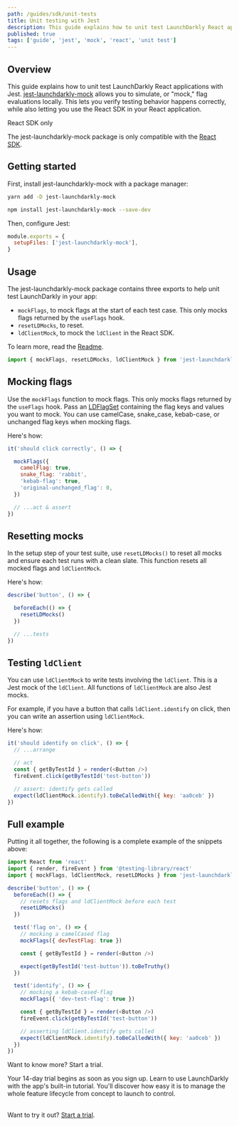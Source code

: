 ```yaml
---
path: /guides/sdk/unit-tests
title: Unit testing with Jest
description: This guide explains how to unit test LaunchDarkly React applications with Jest. jest-launchdarkly-mock allows you to mock flag evaluations locally to ensure intended testing behavior while still directly utilizing the React SDK in your React application.
published: true
tags: ['guide', 'jest', 'mock', 'react', 'unit test']
---
```


## Overview

This guide explains how to unit test LaunchDarkly React applications with Jest. [jest-launchdarkly-mock](https://github.com/launchdarkly/jest-launchdarkly-mock) allows you to simulate, or "mock," flag evaluations locally. This lets you verify testing behavior happens correctly, while also letting you use the React SDK in your React application.

<Callout intent="info">
<CalloutTitle>React SDK only</CalloutTitle>
<CalloutDescription>

The jest-launchdarkly-mock package is only compatible with the [React SDK](/sdk/client-side/react/react-web).

</CalloutDescription>
</Callout>

## Getting started

First, install jest-launchdarkly-mock with a package manager:

<CodeSample>
<CSTab label="yarn">

```bash
yarn add -D jest-launchdarkly-mock
```

</CSTab>
<CSTab label="npm">

```bash
npm install jest-launchdarkly-mock --save-dev
```

</CSTab>
</CodeSample>

Then, configure Jest:

<CodeSample>
<CSTab label="jest.config.js">

```js
module.exports = {
  setupFiles: ['jest-launchdarkly-mock'],
}
```

</CSTab>
</CodeSample>

## Usage

The jest-launchdarkly-mock package contains three exports to help unit test LaunchDarkly in your app:

* `mockFlags`, to mock flags at the start of each test case. This only mocks flags returned by the `useFlags` hook.
* `resetLDMocks`, to reset.
* `ldClientMock`, to mock the `ldClient` in the React SDK.

To learn more, read the [Readme](https://github.com/launchdarkly/jest-launchdarkly-mock#usage).

<CodeSample>
<CSTab label="button.test.js">

```js
import { mockFlags, resetLDMocks, ldClientMock } from 'jest-launchdarkly-mock'
```

</CSTab>
</CodeSample>

## Mocking flags

Use the `mockFlags` function to mock flags. This only mocks flags returned by the `useFlags` hook. Pass an [LDFlagSet](https://launchdarkly.github.io/js-client-sdk/interfaces/LDFlagSet.html) containing the flag keys and values you want to mock. You can use camelCase, snake_case, kebab-case, or unchanged flag keys when mocking flags.

Here's how:

<CodeSample>
<CSTab label="button.test.js">

```js
it('should click correctly', () => {

  mockFlags({
    camelFlag: true,
    snake_flag: 'rabbit',
    'kebab-flag': true,
    'original-unchanged_flag': 0,
  })

  // ...act & assert
})
```

</CSTab>
</CodeSample>

## Resetting mocks

In the setup step of your test suite, use `resetLDMocks()` to reset all mocks and ensure each test runs with a clean slate. This function resets all mocked flags and `ldClientMock`.

Here's how:

<CodeSample>
<CSTab label="button.test.js">

```js
describe('button', () => {

  beforeEach(() => {
    resetLDMocks()
  })

  // ...tests
})
```

</CSTab>
</CodeSample>

## Testing `ldClient`

You can use `ldClientMock` to write tests involving the `ldClient`. This is a Jest mock of the `ldClient`. All functions of `ldClientMock` are also Jest mocks.

For example, if you have a button that calls `ldClient.identify` on click, then you can write an assertion using `ldClientMock`.

Here's how:

<CodeSample>
<CSTab label="button.test.js">

```js
it('should identify on click', () => {
  // ...arrange

  // act
  const { getByTestId } = render(<Button />)
  fireEvent.click(getByTestId('test-button'))

  // assert: identify gets called
  expect(ldClientMock.identify).toBeCalledWith({ key: 'aa0ceb' })
})
```

</CSTab>
</CodeSample>

## Full example

Putting it all together, the following is a complete example of the snippets above:

<CodeSample>
<CSTab label="button.test.js">

```js
import React from 'react'
import { render, fireEvent } from '@testing-library/react'
import { mockFlags, ldClientMock, resetLDMocks } from 'jest-launchdarkly-mock'

describe('button', () => {
  beforeEach(() => {
    // resets flags and ldClientMock before each test
    resetLDMocks()
  })

  test('flag on', () => {
    // mocking a camelCased flag
    mockFlags({ devTestFlag: true })

    const { getByTestId } = render(<Button />)

    expect(getByTestId('test-button')).toBeTruthy()
  })

  test('identify', () => {
    // mocking a kebab-cased-flag
    mockFlags({ 'dev-test-flag': true })

    const { getByTestId } = render(<Button />)
    fireEvent.click(getByTestId('test-button'))

    // asserting ldClient.identify gets called
    expect(ldClientMock.identify).toBeCalledWith({ key: 'aa0ceb' })
  })
})
```

</CSTab>
</CodeSample>

<Callout intent="primary" site="launchDarkly">
<CalloutTitle>Want to know more? Start a trial.</CalloutTitle>
<CalloutDescription>

Your 14-day trial begins as soon as you sign up. Learn to use LaunchDarkly with the app's built-in tutorial. You'll discover how easy it is to manage the whole feature lifecycle from concept to launch to control.<br/><br/>

Want to try it out? [Start a trial](https://launchdarkly.com/start-trial/).

</CalloutDescription>
</Callout>

